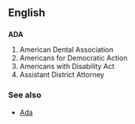 ==English==
==={{initialism}}===
'''ADA'''

# American Dental Association
# Americans for Democratic Action
# Americans with Disability Act
# Assistant District Attorney

===See also===
* [[Ada]]
